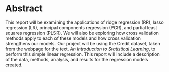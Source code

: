 # Abstract

This report will be examining the applications of ridge regression (RR), lasso regression (LR), principal components regression (PCR), and partial least squares regression (PLSR). We will also be exploring how cross validation methods apply to each of these models and how cross validation strengthens our models. Our project will be using the Credit dataset, taken from the webpage for the text, *An Introduction to Statistical Learning*, to perform this simple linear regression. This report will include a description of the data, methods, analysis, and results for the regression models created.

